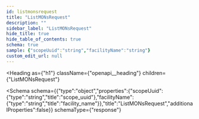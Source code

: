 ```yaml
---
id: listmonsrequest
title: "ListMONsRequest"
description: ""
sidebar_label: "ListMONsRequest"
hide_title: true
hide_table_of_contents: true
schema: true
sample: {"scopeUuid":"string","facilityName":"string"}
custom_edit_url: null
---
```



<Heading
  as={"h1"}
  className={"openapi__heading"}
  children={"ListMONsRequest"}
>
</Heading>





<Schema
  schema={{"type":"object","properties":{"scopeUuid":{"type":"string","title":"scope_uuid"},"facilityName":{"type":"string","title":"facility_name"}},"title":"ListMONsRequest","additionalProperties":false}}
  schemaType={"response"}
>
  
</Schema>
            